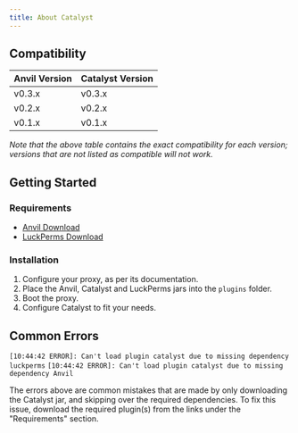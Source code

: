 ```yaml
---
title: About Catalyst
---
```


## Compatibility

| Anvil Version| Catalyst Version|
|---|---|
|v0.3.x| v0.3.x|
|v0.2.x| v0.2.x|
|v0.1.x| v0.1.x|

*Note that the above table contains the exact compatibility for each version; versions that are not listed as
compatible will not work.*


## Getting Started

### Requirements

- [Anvil Download](/anvil/releases)
- [LuckPerms Download](https://luckperms.net/download)

### Installation

1. Configure your proxy, as per its documentation.
2. Place the Anvil, Catalyst and LuckPerms jars into the `plugins` folder.
3. Boot the proxy.
4. Configure Catalyst to fit your needs.

## Common Errors

``
[10:44:42 ERROR]: Can't load plugin catalyst due to missing dependency luckperms
``
``
[10:44:42 ERROR]: Can't load plugin catalyst due to missing dependency Anvil
``

The errors above are common mistakes that are made by only downloading the Catalyst jar, and skipping over the required
 dependencies. To fix this issue, download the required plugin(s) from the links under the "Requirements" section.

